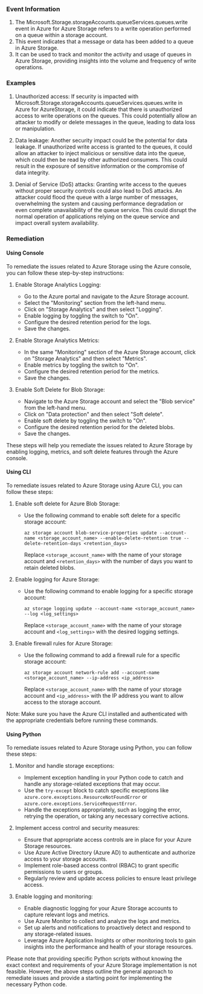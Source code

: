 
### Event Information

1. The Microsoft.Storage.storageAccounts.queueServices.queues.write event in Azure for Azure Storage refers to a write operation performed on a queue within a storage account.
2. This event indicates that a message or data has been added to a queue in Azure Storage.
3. It can be used to track and monitor the activity and usage of queues in Azure Storage, providing insights into the volume and frequency of write operations.


### Examples

1. Unauthorized access: If security is impacted with Microsoft.Storage.storageAccounts.queueServices.queues.write in Azure for AzureStorage, it could indicate that there is unauthorized access to write operations on the queues. This could potentially allow an attacker to modify or delete messages in the queue, leading to data loss or manipulation.

2. Data leakage: Another security impact could be the potential for data leakage. If unauthorized write access is granted to the queues, it could allow an attacker to inject malicious or sensitive data into the queue, which could then be read by other authorized consumers. This could result in the exposure of sensitive information or the compromise of data integrity.

3. Denial of Service (DoS) attacks: Granting write access to the queues without proper security controls could also lead to DoS attacks. An attacker could flood the queue with a large number of messages, overwhelming the system and causing performance degradation or even complete unavailability of the queue service. This could disrupt the normal operation of applications relying on the queue service and impact overall system availability.

### Remediation

#### Using Console

To remediate the issues related to Azure Storage using the Azure console, you can follow these step-by-step instructions:

1. Enable Storage Analytics Logging:
   - Go to the Azure portal and navigate to the Azure Storage account.
   - Select the "Monitoring" section from the left-hand menu.
   - Click on "Storage Analytics" and then select "Logging".
   - Enable logging by toggling the switch to "On".
   - Configure the desired retention period for the logs.
   - Save the changes.

2. Enable Storage Analytics Metrics:
   - In the same "Monitoring" section of the Azure Storage account, click on "Storage Analytics" and then select "Metrics".
   - Enable metrics by toggling the switch to "On".
   - Configure the desired retention period for the metrics.
   - Save the changes.

3. Enable Soft Delete for Blob Storage:
   - Navigate to the Azure Storage account and select the "Blob service" from the left-hand menu.
   - Click on "Data protection" and then select "Soft delete".
   - Enable soft delete by toggling the switch to "On".
   - Configure the desired retention period for the deleted blobs.
   - Save the changes.

These steps will help you remediate the issues related to Azure Storage by enabling logging, metrics, and soft delete features through the Azure console.

#### Using CLI

To remediate issues related to Azure Storage using Azure CLI, you can follow these steps:

1. Enable soft delete for Azure Blob Storage:
   - Use the following command to enable soft delete for a specific storage account:
     ```
     az storage account blob-service-properties update --account-name <storage_account_name> --enable-delete-retention true --delete-retention-days <retention_days>
     ```
     Replace `<storage_account_name>` with the name of your storage account and `<retention_days>` with the number of days you want to retain deleted blobs.

2. Enable logging for Azure Storage:
   - Use the following command to enable logging for a specific storage account:
     ```
     az storage logging update --account-name <storage_account_name> --log <log_settings>
     ```
     Replace `<storage_account_name>` with the name of your storage account and `<log_settings>` with the desired logging settings.

3. Enable firewall rules for Azure Storage:
   - Use the following command to add a firewall rule for a specific storage account:
     ```
     az storage account network-rule add --account-name <storage_account_name> --ip-address <ip_address>
     ```
     Replace `<storage_account_name>` with the name of your storage account and `<ip_address>` with the IP address you want to allow access to the storage account.

Note: Make sure you have the Azure CLI installed and authenticated with the appropriate credentials before running these commands.

#### Using Python

To remediate issues related to Azure Storage using Python, you can follow these steps:

1. Monitor and handle storage exceptions:
   - Implement exception handling in your Python code to catch and handle any storage-related exceptions that may occur.
   - Use the `try-except` block to catch specific exceptions like `azure.core.exceptions.ResourceNotFoundError` or `azure.core.exceptions.ServiceRequestError`.
   - Handle the exceptions appropriately, such as logging the error, retrying the operation, or taking any necessary corrective actions.

2. Implement access control and security measures:
   - Ensure that appropriate access controls are in place for your Azure Storage resources.
   - Use Azure Active Directory (Azure AD) to authenticate and authorize access to your storage accounts.
   - Implement role-based access control (RBAC) to grant specific permissions to users or groups.
   - Regularly review and update access policies to ensure least privilege access.

3. Enable logging and monitoring:
   - Enable diagnostic logging for your Azure Storage accounts to capture relevant logs and metrics.
   - Use Azure Monitor to collect and analyze the logs and metrics.
   - Set up alerts and notifications to proactively detect and respond to any storage-related issues.
   - Leverage Azure Application Insights or other monitoring tools to gain insights into the performance and health of your storage resources.

Please note that providing specific Python scripts without knowing the exact context and requirements of your Azure Storage implementation is not feasible. However, the above steps outline the general approach to remediate issues and provide a starting point for implementing the necessary Python code.

